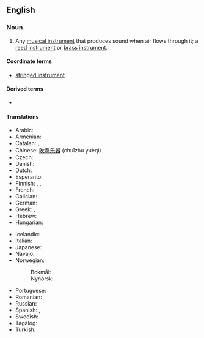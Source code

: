 {{also|wind-instrument}}
==English==

===Noun===
{{en-noun}}

# {{lb|en|musical instrument}} Any [[musical instrument]] that produces sound when air flows through it; a [[reed instrument]] or [[brass instrument]].

====Coordinate terms====
* [[stringed instrument]]

====Derived terms====
* {{l|en|wind instrumentalist}}

====Translations====
{{trans-top|type of musical instrument}}
* Arabic: {{t|ar|آلَةِ الْفَم|f}}
* Armenian: {{t|hy|փողային նվագարան}}
* Catalan: {{t+|ca|instrument de vent|m}}, {{t+|ca|instrument aeròfon|m}}
* Chinese: [[吹奏乐器]] (chuīzòu yuèqì)
* Czech: {{t|cs|dechový nástroj|m}}
* Danish: {{t+|da|blæseinstrument|n}}
* Dutch: {{t+|nl|blaasinstrument|n}}
* Esperanto: {{t|eo|blovinstrumento}}
* Finnish: {{t+|fi|puhallin}}, {{t+|fi|puhallinsoitin}}, {{t+|fi|puhallussoitin}}
* French: {{t+|fr|instrument à vent|m}}
* Galician: {{t+|gl|instrumento de vento|m}}
* German: {{t+|de|Blasinstrument|n}}
* Greek: {{t|el|πνευστό όργανο|n}}, {{t+|el|πνευστό|n}}
* Hebrew: {{t+|he|כלי נשיפה|tr=kli neshifa}}
* Hungarian: {{t+|hu|fúvós hangszer}}
{{trans-mid}}
* Icelandic: {{t+|is|blásturshljóðfæri|n}}
* Italian: {{t|it|strumento ad ancia|m}}
* Japanese: {{t+|ja|管楽器|tr=かんがっき, kangakki}}
* Navajo: {{t|nv|dilní}}
* Norwegian:
*: Bokmål: {{t|nb|blåseinstrument|n}}
*: Nynorsk: {{t|nn|blåseinstrument|n}}
* Portuguese: {{t+|pt|instrumento de sopro|m}}
* Romanian: {{t|ro|instrument de suflat|n}}
* Russian: {{t+|ru|духово́й инструме́нт|m}}
* Spanish: {{t+|es|instrumento de viento|m}}, {{t|es|aerófono|m}}
* Swedish: {{t+|sv|blåsinstrument}}
* Tagalog: {{t|tl|ihipang panugtog}}
* Turkish: {{t+|tr|üflemeli çalgı}}
{{trans-bottom}}